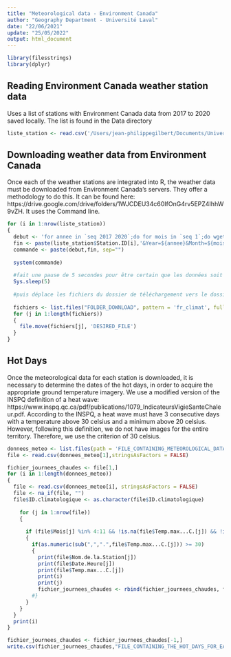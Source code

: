 ```yaml
---
title: "Meteorological data - Environment Canada"
author: "Geography Department - Université Laval"
date: "22/06/2021"
update: "25/05/2022"
output: html_document
---
```


```r
library(filesstrings)
library(dplyr)
```

## Reading Environment Canada weather station data
Uses a list of stations with Environment Canada data from 2017 to 2020 saved locally. The list is found in the Data directory

```r
liste_station <- read.csv('/Users/jean-philippegilbert/Documents/Université Laval/Cartographie vulnérabilité vagues de chaleur accamblante - General/Data/Donnees_meteo/Station Inventory EN_modif_2.csv')
```

## Downloading weather data from Environment Canada
Once each of the weather stations are integrated into R, the weather data must be downloaded from Environment Canada's servers. They offer a methodology to do this. It can be found here: https://drive.google.com/drive/folders/1WJCDEU34c60IfOnG4rv5EPZ4IhhW9vZH. It uses the Command line.

```r
for (i in 1:nrow(liste_station))
{
  debut <- 'for annee in `seq 2017 2020`;do for mois in `seq 1`;do wget --content-disposition "https://climat.meteo.gc.ca/climate_data/bulk_data_f.html?format=csv&stationID='
  fin <- paste(liste_station$Station.ID[i],'&Year=${annee}&Month=${mois}&Day=14&timeframe=2&submit=++T%C3%A9l%C3%A9charger+% D%0Ades+donn%C3%A9es" ;done;done', sep = "")
  commande <- paste(debut,fin, sep="")
 
  system(commande)
  
  #fait une pause de 5 secondes pour être certain que les données soit toutes téléchargées
  Sys.sleep(5)
  
  #puis déplace les fichiers du dossier de téléchargement vers le dossier désiré.
  
  fichiers <- list.files("FOLDER_DOWNLOAD", pattern = 'fr_climat', full.names = TRUE)
  for (j in 1:length(fichiers))
  {
    file.move(fichiers[j], 'DESIRED_FILE')     
  }
}
```

## Hot Days
Once the meteorological data for each station is downloaded, it is necessary to determine the dates of the hot days, in order to acquire the appropriate ground temperature imagery. We use a modified version of the INSPQ definition of a heat wave: https://www.inspq.qc.ca/pdf/publications/1079_IndicateursVigieSanteChaleur.pdf. According to the INSPQ, a heat wave must have 3 consecutive days with a temperature above 30 celsius and a minimum above 20 celsius. However, following this definition, we do not have images for the entire territory. Therefore, we use the criterion of 30 celsius.


``` r

donnees_meteo <- list.files(path = 'FILE_CONTAINING_METEOROLOGICAL_DATA', full.names = TRUE)
file <- read.csv(donnees_meteo[1],stringsAsFactors = FALSE) 

fichier_journees_chaudes <- file[1,]
for (i in 1:length(donnees_meteo))
{
  file <- read.csv(donnees_meteo[i], stringsAsFactors = FALSE)
  file <- na_if(file, "")
  file$ID.climatologique <- as.character(file$ID.climatologique)
  
    for (j in 1:nrow(file))
    {
      
      if (file$Mois[j] %in% 4:11 && !is.na(file$Temp.max...C.[j]) && !is.na(file$Temp.min...C.[j]))
      {
        if(as.numeric(sub(",",".",file$Temp.max...C.[j])) >= 30)
        {
          print(file$Nom.de.la.Station[j])
          print(file$Date.Heure[j])
          print(file$Temp.max...C.[j])
          print(i)
          print(j)
          fichier_journees_chaudes <- rbind(fichier_journees_chaudes, file[j,])
        #}
      }
    }
  }
  print(i)
}

fichier_journees_chaudes <- fichier_journees_chaudes[-1,]
write.csv(fichier_journees_chaudes,"FILE_CONTAINING_THE_HOT_DAYS_FOR_EACH_STATION")
```


